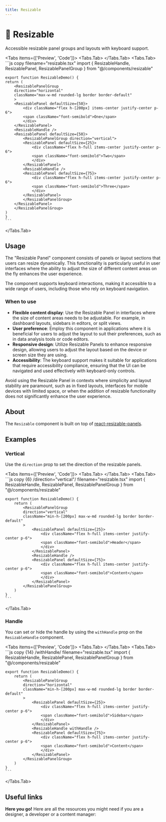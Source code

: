 ```yaml
---
title: Resizable
---
```



# 💠 Resizable

Accessible resizable panel groups and layouts with keyboard support.

<Tabs items={['Preview', 'Code']}>
  <Tabs.Tab>
    <ResizablePreview />
  </Tabs.Tab>
  <Tabs.Tab>
    ```js copy filename="resizable.tsx"
    import { ResizableHandle, ResizablePanel, ResizablePanelGroup } from "@/components/resizable"
    
    export function ResizableDemo() {
    return (
        <ResizablePanelGroup
        direction="horizontal"
        className="max-w-md rounded-lg border border-default"
        >
        <ResizablePanel defaultSize={50}>
            <div className="flex h-[200px] items-center justify-center p-6">
            <span className="font-semibold">One</span>
            </div>
        </ResizablePanel>
        <ResizableHandle />
        <ResizablePanel defaultSize={50}>
            <ResizablePanelGroup direction="vertical">
            <ResizablePanel defaultSize={25}>
                <div className="flex h-full items-center justify-center p-6">
                <span className="font-semibold">Two</span>
                </div>
            </ResizablePanel>
            <ResizableHandle />
            <ResizablePanel defaultSize={75}>
                <div className="flex h-full items-center justify-center p-6">
                <span className="font-semibold">Three</span>
                </div>
            </ResizablePanel>
            </ResizablePanelGroup>
        </ResizablePanel>
        </ResizablePanelGroup>
    )
    }
    ```
  </Tabs.Tab>
</Tabs>

## Usage

The "Resizable Panel" component consists of panels or layout sections that users can resize dynamically. This functionality is particularly useful in user interfaces where the ability to adjust the size of different content areas on the fly enhances the user experience.

The component supports keyboard interactions, making it accessible to a wide range of users, including those who rely on keyboard navigation.

### When to use
- **Flexible content display**: Use the Resizable Panel in interfaces where the size of content areas needs to be adjustable. For example, in dashboard layouts, sidebars in editors, or split views.
- **User preference**: Employ this component in applications where it is beneficial for users to adjust the layout to suit their preferences, such as in data analysis tools or code editors.
- **Responsive design**: Utilize Resizable Panels to enhance responsive design, allowing users to adjust the layout based on the device or screen size they are using.
- **Accessibility**: The keyboard support makes it suitable for applications that require accessibility compliance, ensuring that the UI can be navigated and used effectively with keyboard-only controls.

Avoid using the Resizable Panel in contexts where simplicity and layout stability are paramount, such as in fixed layouts, interfaces for mobile devices with limited space, or when the addition of resizable functionality does not significantly enhance the user experience.

## About

The `Resizable` component is built on top of [react-resizable-panels](https://github.com/bvaughn/react-resizable-panels).

## Examples

### Vertical

Use the `direction` prop to set the direction of the resizable panels.

<Tabs items={['Preview', 'Code']}>
  <Tabs.Tab>
    <ResizableVertical />
  </Tabs.Tab>
  <Tabs.Tab>
    ```js copy {6} /direction="vertical"/ filename="resizable.tsx"
    import { ResizableHandle, ResizablePanel, ResizablePanelGroup } from "@/components/resizable"
    
    export function ResizableDemo() {
        return (
            <ResizablePanelGroup
            direction="vertical"
            className="min-h-[200px] max-w-md rounded-lg border border-default"
            >
                <ResizablePanel defaultSize={25}>
                    <div className="flex h-full items-center justify-center p-6">
                    <span className="font-semibold">Header</span>
                    </div>
                </ResizablePanel>
                <ResizableHandle />
                <ResizablePanel defaultSize={75}>
                    <div className="flex h-full items-center justify-center p-6">
                    <span className="font-semibold">Content</span>
                    </div>
                </ResizablePanel>
            </ResizablePanelGroup>
        )
    }
    ```
  </Tabs.Tab>
</Tabs>

### Handle

You can set or hide the handle by using the `withHandle` prop on the `ResizableHandle` component.

<Tabs items={['Preview', 'Code']}>
  <Tabs.Tab>
    <ResizableWithHandle />
  </Tabs.Tab>
  <Tabs.Tab>
    ```js copy {14} /withHandle/ filename="resizable.tsx"
    import { ResizableHandle, ResizablePanel, ResizablePanelGroup } from "@/components/resizable"
    
    export function ResizableDemo() {
        return (
            <ResizablePanelGroup
            direction="horizontal"
            className="min-h-[200px] max-w-md rounded-lg border border-default"
            >
                <ResizablePanel defaultSize={25}>
                    <div className="flex h-full items-center justify-center p-6">
                    <span className="font-semibold">Sidebar</span>
                    </div>
                </ResizablePanel>
                <ResizableHandle withHandle />
                <ResizablePanel defaultSize={75}>
                    <div className="flex h-full items-center justify-center p-6">
                    <span className="font-semibold">Content</span>
                    </div>
                </ResizablePanel>
            </ResizablePanelGroup>
        )
    }
    ```
  </Tabs.Tab>
</Tabs>

## Useful links

**Here you go!** Here are all the resources you might need if you are a designer, a developer or a content manager:

<Cards className='mt-8'>
  <Card
    title="🤖 Storybook"
    href="https://www.stories.fusillo.design/?path=/docs/components-resizable--documentation"
  />
  <Card
    title="🪄 Figma"
    href="https://www.figma.com/file/acdO58jx9zgGfkKu6htrx2/%F0%9F%94%B5-Fusillo-Design-System?type=design&node-id=2322%3A3479&mode=design&t=JvvQbEKMGlE3Vvt0-1"
  />
  <Card
    title="🐝 API Reference"
    href="https://github.com/bvaughn/react-resizable-panels/tree/main/packages/react-resizable-panels"
  />
</Cards>

